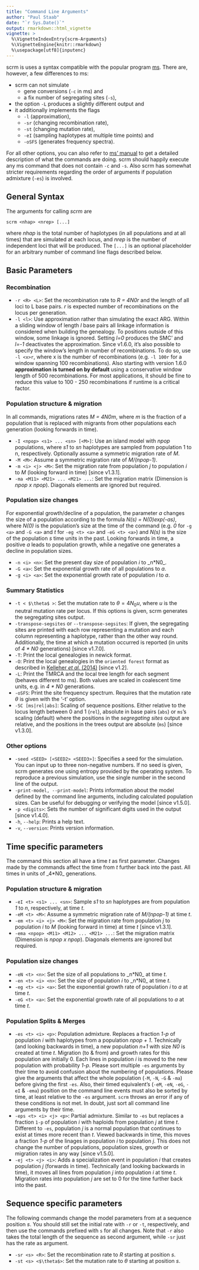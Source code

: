 ```yaml
---
title: "Command Line Arguments"
author: "Paul Staab"
date: "`r Sys.Date()`"
output: rmarkdown::html_vignette
vignette: >
  %\VignetteIndexEntry{scrm-Arguments}
  %\VignetteEngine{knitr::rmarkdown}
  %\usepackage[utf8]{inputenc}
---
```


scrm is uses a syntax compatible with the popular program [ms][1]. There are, however, a few differences to ms: 

* scrm can not simulate 
    * gene conversions (`-c` in ms) and
    * a fix number of segregating sites (`-s`),
* the option `-L` produces a slightly different output and
* it additionally implements the flags 
    * `-l` (approximation), 
    * `-sr` (changing recombination rate), 
    * `-st` (changing mutation rate),
    * `-eI` (sampling haplotypes at multiple time points) and
    * `-oSFS` (generates frequency spectra). 
    
For all other options, you can also refer to [ms' manual][2] to get a detailed description of what the commands are doing. scrm should happily execute any ms command that does not contain `-c` and `-s`. Also scrm has somewhat stricter requirements regarding the order of arguments if population admixture (`-es`) is involved.

## General Syntax
The arguments for calling _scrm_ are

    scrm <nhap> <nrep> [...]

where _nhap_ is the total number of haplotypes (in all populations and at all times) that are simulated at each locus, and _nrep_ is the number of independent loci that will be produced. The `[...]` is an optional placeholder for an arbitrary number of command line flags described below.

## Basic Parameters

### Recombination

* `-r <R> <L>`: Set the recombination rate to _R = 4*N0*r_ and the length of all loci to L base pairs. _r_ is expected number of recombinations on the locus per generation.
* `-l <l>`: Use approximation rather than simulating the exact ARG. Within a sliding window of length _l_ base pairs all linkage information is considered when building the genealogy. To positions outside of this window, some linkage  is ignored. Setting _l=0_ produces the SMC' and _l=-1_ deactivates the approximation. Since v1.6.0, it's also possible to specify the window's length in number of recombinations. To do so, use `-l <x>r`, where x is the number of recombinations (e.g. `-l 100r` for a window spanning 100 recombinations). Also starting with version 1.6.0 **approximation is turned on by default** using a conservative window length of 500 recombinations. For most applications, it should be fine to reduce this value to 100 - 250 recombinations if runtime is a critical factor.

### Population structure & migration
In all commands, migrations rates _M = 4*N0*m_, where _m_ is the fraction of a population that is replaced with migrants from other populations each generation (looking forwards in time).

* `-I <npop> <s1> ... <sn> [<M>]`: Use an island model with _npop_ populations, where _s1_ to _sn_ haplotypes are sampled from population 1 to n, respectively. Optionally assume a symmetric migration rate of _M_.
* `-M <M>`: Assume a symmetric migration rate of _M/(npop-1)_. 
* `-m <i> <j> <M>`: Set the migration rate from population _j_ to population _i_ to _M_ (looking forward in time) [since v1.3.1].
* `-ma <M11> <M21> ... <M21> ...`: Set the migration matrix (Dimension is _npop x npop_). Diagonals elements are ignored but required.  

### Population size changes
For exponential growth/decline of a population, the parameter _a_ changes the size of a population
according to the formula _N(s) = N(0)*exp(-a*s)_, where _N(0)_ is the population's size at the time of the command (e.g. _0_ for `-g <a>` and `-G <a>` and _t_ for `-eg <t> <a>` and `-eG <t> <a>`) and _N(s)_ is the size of the population _s_ time units in the past.
Looking forwards in time, a positive _a_ leads to population growth, while a negative one generates a
decline in population sizes.

* `-n <i> <n>`: Set the present day size of population _i_ to _n*N0_.
* `-G <a>`: Set the exponential growth rate of all populations to _a_.
* `-g <i> <a>`: Set the exponential growth rate of population _i_ to _a_.

### Summary Statistics

* `-t < $\theta$ >`: Set the mutation rate to $\theta = 4N_0u$, where _u_ is the neutral mutation rate per locus. If this options is given, scrm generates the segregating sites output.
* `-transpose-segsites` or `--transpose-segsites`: If given, the segregating sites are printed with each row representing a mutation and each column representing a haplotype, rather than the other way round. Additionally, the time at which a mutation occurred is reported (in units of _4 * N0_ generations) [since v1.7.0].
* `-T`: Print the local genealogies in newick format.
* `-O`: Print the local genealogies in the `oriented forest` format as described in [Kelleher _et al._ (2014)](http://dx.doi.org/10.1016/j.tpb.2014.05.001) [since v1.2].
* `-L`: Print the TMRCA and the local tree length for each segment (behaves different to ms). Both values are scaled in coalescent time units, e.g. in _4 * N0_ generations.
* `-oSFS`: Print the site frequency spectrum. Requires that the mutation rate $\theta$ is given with the '-t' option.
* `-SC [ms|rel|abs]`: Scaling of sequence positions. Either relative to the locus length between 0 and 1 (`rel`), absolute in base pairs (`abs`) or `ms`'s scaling (default) where the positions in the _segregating sites_ output are relative, and the positions in the trees output are absolute (`ms`) [since v1.3.0]. 

### Other options

* `-seed <SEED> [<SEED2> <SEED3>]`: Specifies a seed for the simulation. 
  You can input up to three non-negative numbers. If no seed is given, 
  scrm generates one using entropy provided by the operating system.
  To reproduce a previous simulation, use the single number in the second 
  line of the output.
* `-print-model, --print-model`: Prints information about the model defined 
   by the command line arguments, including calculated population sizes. 
   Can be useful for debugging or verifying the model [since v1.5.0]. 
* `-p <digits>`: Sets the number of significant digits used in the output [since v1.4.0].
* `-h`, `--help`: Prints a help text.
* `-v`, `--version`: Prints version information.


## Time specific parameters
The command this section all have a time _t_ as first parameter. Changes made by the commands affect the time from _t_ further back into the past. All times in units of _4*N0_ generations.

### Population structure & migration

* `-eI <t> <s1> ... <sn>`: Sample _s1_ to _sn_ haplotypes are from population _1_ to _n_, respectively, at time _t_. 
* `-eM <t> <M>`: Assume a symmetric migration rate of _M/(npop-1)_ at time _t_.
* `-em <t> <i> <j> <M>`: Set the migration rate from population _j_ to population _i_ to _M_ (looking forward in time) at time _t_  [since v1.3.1].
* `-ema <npop> <M11> <M12> ... <M21> ...`: Set the migration matrix (Dimension is _npop x npop_). Diagonals elements are ignored but required.  

### Population size changes

* `-eN <t> <n>`: Set the size of all populations to _n*N0_ at time _t_.
* `-en <t> <i> <n>`: Set the size of population _i_ to _n*N0_ at time _t_. 
* `-eg <t> <i> <a>`: Set the exponential growth rate of population _i_ to _a_ at time _t_.
* `-eG <t> <a>`: Set the exponential growth rate of all populations to _a_ at time _t_.

### Population Splits & Merges

* `-es <t> <i> <p>`: Population admixture. Replaces a fraction _1-p_ of population _i_ with haplotypes from a population _npop + 1_. Technically (and looking backwards in time), a new population _n+1_ with size _N0_ is created at time _t_. Migration (to & from) and growth rates for this population are initially 0. Each lines in population _i_ is moved to the new population with probability _1-p_. Please sort multiple `-es` arguments by their time to avoid confusion about the numbering of populations. Please give the arguments that affect the whole population (`-M`, `-N`, `-G` & `-ma`) before giving the first `-es`. Also, their timed equivalent's (`-eM`, `-eN`, `-eG`, `-eI` & `-ema`) position on the command line events must also be sorted by time, at least relative to the `-es` argument. 
`scrm` throws an error if any of these conditions is not met. In doubt, just sort all command line arguments by their time.
* `-eps <t> <i> <j> <p>`: Partial admixture. Similar to `-es` but replaces a fraction `1-p` of population _i_ with haploids from population _j_ at time _t_. Different to `-es`, population _j_ is a normal population that continues to exist at times more recent than _t_. 
Viewed backwards in time, this moves a fraction _1-p_ of the linages in population _i_ to population _j_. This does not change the number of populations, population sizes, growth or migration rates in any way [since v1.5.0].
* `-ej <t> <j> <i>`: Adds a specialization event in population _i_ that creates population _j_ (forwards in time). Technically (and looking backwards in time), it moves all lines from population _j_ into population _i_ at time _t_. Migration rates into population _j_ are set to 0 for the time further back into the past.
 
## Sequence specific parameters
The following commands change the model parameters from at a sequence position _s_.
You should still set the initial rate with `-r` or `-t`, respectively, and then use
the commands prefixed with `s` for all changes. Note that `-r` also takes the total
length of the sequence as second argument, while `-sr` just has the rate as argument.

* `-sr <s> <R>`: Set the recombination rate to _R_ starting at position _s_.
* `-st <s> <$\theta$>`: Set the mutation rate to $\theta$ starting at position _s_. 


[1]: http://home.uchicago.edu/~rhudson1/source/mksamples.html
[2]: https://webshare.uchicago.edu/users/rhudson1/Public/ms.folder/msdoc.pdf?ticket=t_DunQ7c99